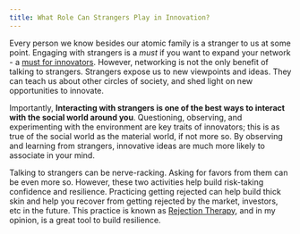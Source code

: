 ```yaml
---
title: What Role Can Strangers Play in Innovation?
---
```


Every person we know besides our atomic family is a stranger to us at some point.
Engaging with strangers is a *must* if you want to expand your network - a
[must for innovators](#posts/3-how-do-innovators-think). However, networking is not the 
only benefit of talking to strangers. Strangers expose us to new viewpoints and ideas.
They can teach us about other circles of society, and shed light on new
opportunities to innovate.

Importantly, **Interacting with strangers is one of the best ways to interact
with the social world around you**. Questioning, observing, and experimenting
with the environment are key traits of innovators; this is as true of the social
world as the material world, if not more so. By observing and learning from
strangers, innovative ideas are much more likely to associate in your mind.

Talking to strangers can be nerve-racking. Asking for favors from them can be
even more so. However, these two activities help build risk-taking confidence
and resilience. Practicing getting rejected can help build thick skin and help
you recover from getting rejected by the market, investors, etc in the future.
This practice is known as [Rejection Therapy](https://en.wikipedia.org/wiki/Rejection_Therapy),
and in my opinion, is a great tool to build resilience.
